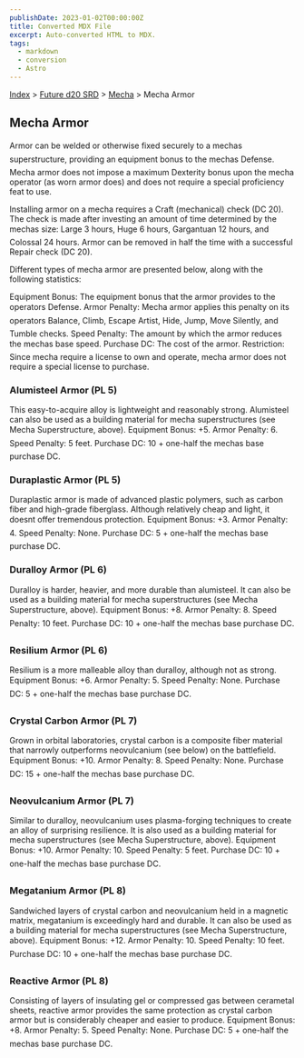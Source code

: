 ```yaml
---
publishDate: 2023-01-02T00:00:00Z
title: Converted MDX File
excerpt: Auto-converted HTML to MDX.
tags:
  - markdown
  - conversion
  - Astro
---
```






[Index](-index) > [Future d20 SRD](future-d20-srd-index) > [Mecha](future-d20-srd-mecha-index) > Mecha Armor




## Mecha Armor


Armor can be welded or otherwise fixed securely to a mechas superstructure, providing an equipment bonus to the mechas Defense. Mecha armor does not impose a maximum Dexterity bonus upon the mecha operator (as worn armor does) and does not require a special proficiency feat to use.


Installing armor on a mecha requires a Craft (mechanical) check (DC 20). The check is made after investing an amount of time determined by the mechas size: Large 3 hours, Huge 6 hours, Gargantuan 12 hours, and Colossal 24 hours. Armor can be removed in half the time with a successful Repair check (DC 20).


Different types of mecha armor are presented below, along with the following statistics:



Equipment Bonus: The equipment bonus that the armor provides to the operators Defense.
Armor Penalty: Mecha armor applies this penalty on its operators Balance, Climb, Escape Artist, Hide, Jump, Move Silently, and Tumble checks.
Speed Penalty: The amount by which the armor reduces the mechas base speed.
Purchase DC: The cost of the armor.
Restriction: Since mecha require a license to own and operate, mecha armor does not require a special license to purchase.


### Alumisteel Armor (PL 5)


This easy-to-acquire alloy is lightweight and reasonably strong. Alumisteel can also be used as a building material for mecha superstructures (see Mecha Superstructure, above).
Equipment Bonus: +5.
Armor Penalty: 6.
Speed Penalty: 5 feet.
Purchase DC: 10 + one-half the mechas base purchase DC.


### Duraplastic Armor (PL 5)


Duraplastic armor is made of advanced plastic polymers, such as carbon fiber and high-grade fiberglass. Although relatively cheap and light, it doesnt offer tremendous protection.
Equipment Bonus: +3.
Armor Penalty: 4.
Speed Penalty: None.
Purchase DC: 5 + one-half the mechas base purchase DC.


### Duralloy Armor (PL 6)


Duralloy is harder, heavier, and more durable than alumisteel. It can also be used as a building material for mecha superstructures (see Mecha Superstructure, above).
Equipment Bonus: +8.
Armor Penalty: 8.
Speed Penalty: 10 feet.
Purchase DC: 10 + one-half the mechas base purchase DC.


### Resilium Armor (PL 6)


Resilium is a more malleable alloy than duralloy, although not as strong.
Equipment Bonus: +6.
Armor Penalty: 5.
Speed Penalty: None.
Purchase DC: 5 + one-half the mechas base purchase DC.


### Crystal Carbon Armor (PL 7)


Grown in orbital laboratories, crystal carbon is a composite fiber material that narrowly outperforms neovulcanium (see below) on the battlefield.
Equipment Bonus: +10.
Armor Penalty: 8.
Speed Penalty: None.
Purchase DC: 15 + one-half the mechas base purchase DC.


### Neovulcanium Armor (PL 7)


Similar to duralloy, neovulcanium uses plasma-forging techniques to create an alloy of surprising resilience. It is also used as a building material for mecha superstructures (see Mecha Superstructure, above).
Equipment Bonus: +10.
Armor Penalty: 10.
Speed Penalty: 5 feet.
Purchase DC: 10 + one-half the mechas base purchase DC.


### Megatanium Armor (PL 8)


Sandwiched layers of crystal carbon and neovulcanium held in a magnetic matrix, megatanium is exceedingly hard and durable. It can also be used as a building material for mecha superstructures (see Mecha Superstructure, above).
Equipment Bonus: +12.
Armor Penalty: 10.
Speed Penalty: 10 feet.
Purchase DC: 10 + one-half the mechas base purchase DC.


### Reactive Armor (PL 8)


Consisting of layers of insulating gel or compressed gas between cerametal sheets, reactive armor provides the same protection as crystal carbon armor but is considerably cheaper and easier to produce.
Equipment Bonus: +8.
Armor Penalty: 5.
Speed Penalty: None.
Purchase DC: 5 + one-half the mechas base purchase DC.



